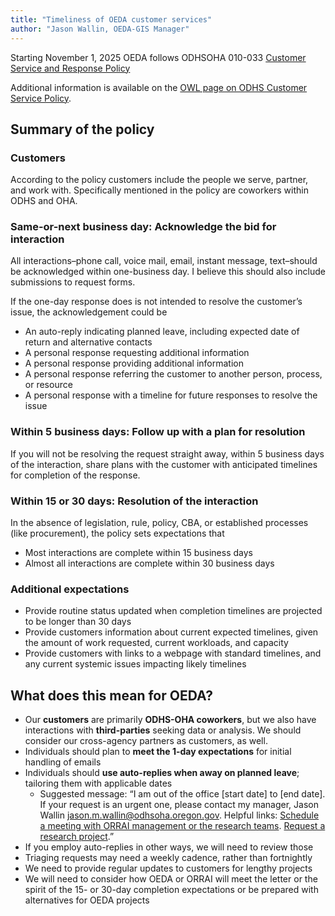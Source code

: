 ```yaml
---
title: "Timeliness of OEDA customer services"
author: "Jason Wallin, OEDA-GIS Manager"
---
```

  
Starting November 1, 2025 OEDA follows ODHSOHA 010-033 [Customer Service and Response Policy](https://sharedsystems.dhsoha.state.or.us/DHSForms/Served/me010-033-01.pdf)

Additional information is available on the [OWL page on ODHS Customer Service Policy](https://dhsoha.sharepoint.com/teams/Hub-ODHS-DO-BWBI/SitePages/ODHS-Customer-Service-Policy.aspx).

## Summary of the policy

### Customers

According to the policy customers include the people we serve, partner, and work with. Specifically mentioned in the policy are coworkers within ODHS and OHA.

### Same-or-next business day: Acknowledge the bid for interaction

All interactions--phone call, voice mail, email, instant message, text--should be acknowledged within one-business day. I believe this should also include submissions to request forms.

If the one-day response does is not intended to resolve the customer's issue, the acknowledgement could be

*   An auto-reply indicating planned leave, including expected date of return and alternative contacts
*   A personal response requesting additional information
*   A personal response providing additional information
*   A personal response referring the customer to another person, process, or resource
*   A personal response with a timeline for future responses to resolve the issue

### Within 5 business days: Follow up with a plan for resolution

If you will not be resolving the request straight away, within 5 business days of the interaction, share plans with the customer with anticipated timelines for completion of the response.

### Within 15 or 30 days: Resolution of the interaction

In the absence of legislation, rule, policy, CBA, or established processes (like procurement), the policy sets expectations that

*   Most interactions are complete within 15 business days
*   Almost all interactions are complete within 30 business days

### Additional expectations

*   Provide routine status updated when completion timelines are projected to be longer than 30 days
*   Provide customers information about current expected timelines, given the amount of work requested, current workloads, and capacity
*   Provide customers with links to a webpage with standard timelines, and any current systemic issues impacting likely timelines

## What does this mean for OEDA?

*   Our __customers__ are primarily __ODHS-OHA coworkers__, but we also have interactions with __third-parties__ seeking data or analysis. We should consider our cross-agency partners as customers, as well.
*   Individuals should plan to __meet the 1-day expectations__ for initial handling of emails
*   Individuals should __use auto-replies when away on planned leave__; tailoring them with applicable dates
    *   Suggested message: "I am out of the office [start date] to [end date]. If your request is an urgent one, please contact my manager, Jason Wallin <jason.m.wallin@odhsoha.oregon.gov>. Helpful links: [Schedule a meeting with ORRAI management or the research teams](https://forms.office.com/g/9CkzA9Z3C9). [Request a research project](https://forms.office.com/g/mz2QtMbVLf)."
*   If you employ auto-replies in other ways, we will need to review those
*   Triaging requests may need a weekly cadence, rather than fortnightly
*   We need to provide regular updates to customers for lengthy projects
*   We will need to consider how OEDA or ORRAI will meet the letter or the spirit of the 15- or 30-day completion expectations or be prepared with alternatives for OEDA projects



